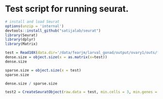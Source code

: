 # Test script for running seurat.

```r
# install and load Seurat
options(unzip = 'internal')
devtools::install_github("satijalab/seurat")
library(Seurat)
library(dplyr)
library(Matrix)
```

```r
test = Read10X(data.dir='/data/fearjm/larval_gonad/output/ovary1/outs/filtered_gene_bc_matrices/dm6.16')
dense.size = object.size(x = as.matrix(x=test))
dense.size

sparse.size = object.size(x = test)
sparse.size

dense.size / sparse.size
```

```r
test2 = CreateSeuratObject(raw.data = test, min.cells = 3, min.genes = 200, project = "10X_test")
```

```r
```
